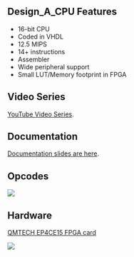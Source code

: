 == Design_A_CPU Features ==

* 16-bit CPU
* Coded in VHDL
* 12.5 MIPS
* 14+ instructions
* Assembler
* Wide peripheral support
* Small LUT/Memory footprint in FPGA

== Video Series ==

[https://www.youtube.com/watch?v=ZtEJHF-pVU0&list=PLn__0BqzWEWNspQ0xkG5h-oSJ21EAet8H YouTube Video Series].

== Documentation ==

[https://github.com/douggilliland/Design_A_CPU/tree/main/Docs Documentation slides are here].

== Opcodes ==

<img src="https://raw.githubusercontent.com/douggilliland/Design_A_CPU/main/Docs/Opcodes.PNG"></img>

== Hardware ==

[https://www.aliexpress.com/item/33007471265.html?spm=a2g0o.store_pc_groupList.8148356.5.2f5a77a2912sNP QMTECH EP4CE15 FPGA card]

<img src="https://raw.githubusercontent.com/douggilliland/Design_A_CPU/main/Docs/CycloneIV_Starter_Kit_P528-cropped.jpg?token=AALUDDTXH4AAMPMJKRVL2LDA5BCOI"></img>
